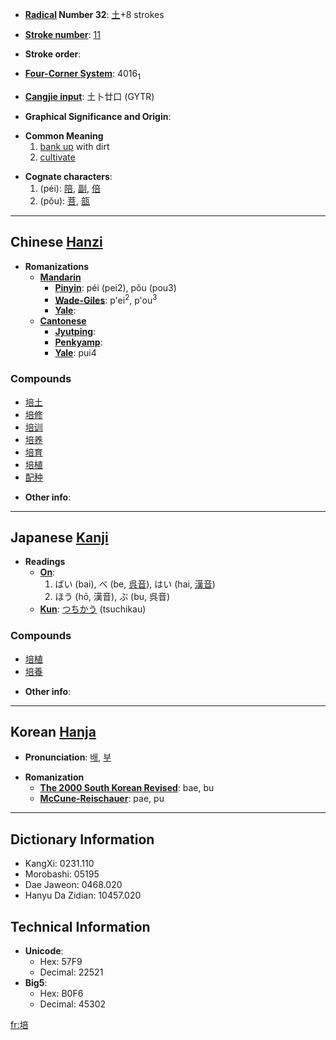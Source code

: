 * '''[[Wiktionary:Chinese radical index| Radical]] Number 32''': [[Wiktionary:Chinese radical index 土|土]]+8 strokes

* '''[[Wiktionary:Chinese total strokes index|Stroke number]]''': [[Wiktionary:Chinese total strokes index 11|11]]

* '''Stroke order''': 

* '''[[Wiktionary:Chinese four corner index|Four-Corner System]]''': 4016<sub>1</sub>

* '''[[Wiktionary:Chinese Cangjie index|Cangjie input]]''': 土卜廿口 (GYTR)

* '''Graphical Significance and Origin''': 

* '''Common Meaning'''
*#[[bank up]] with dirt
*# [[cultivate]]

*'''Cognate characters''':
*# (péi): [[陪]], [[副]], [[倍]]
*# (pǒu): [[菩]], [[瓿]]

----

== Chinese [[Hanzi]] ==

* '''Romanizations'''
** '''[[Mandarin]]'''
*** '''[[Pinyin]]''': péi (pei2), pǒu (pou3)
*** '''[[Wade-Giles]]''': p'ei<sup>2</sup>, p'ou<sup>3</sup>
*** '''[[Yale]]''': 
** '''[[Cantonese]]'''
*** '''[[Jyutping]]''':
*** '''[[Penkyamp]]''': 
*** '''[[Yale]]''': pui4

===Compounds===
*[[培土]]
*[[培修]]
*[[培训]]
*[[培养]]
*[[培育]]
*[[培植]]
*[[配种]]

* '''Other info''': 

----

== Japanese [[Kanji]] ==

* '''Readings'''
** '''[[On]]''':
**#ばい (bai), べ (be, [[呉音]]), はい (hai, [[漢音]])
**#ほう (hō, 漢音), ぶ (bu, 呉音)
** '''[[Kun]]''': [[つちかう]] (tsuchikau)

===Compounds===
*[[培植]]
*[[培養]]

* '''Other info''':  

----

== Korean [[Hanja]] ==

* '''Pronunciation''': [[배]], [[부]]

* '''Romanization'''
** '''[[The 2000 South Korean Revised Romanization|The 2000 South Korean Revised]]''': bae, bu
** '''[[McCune-Reischauer]]''': pae, pu

----

== Dictionary Information ==

* KangXi: 0231.110
* Morobashi: 05195
* Dae Jaweon: 0468.020
* Hanyu Da Zidian: 10457.020

== Technical Information ==

* '''Unicode''':
** Hex: 57F9
** Decimal: 22521
* '''Big5''':
** Hex: B0F6
** Decimal: 45302

[[fr:培]]